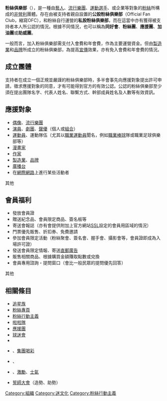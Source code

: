 {{Otheruses|subject=一般泛指的|同好會 (專輯)|other=[[ASIAN_KUNG-FU_GENERATION|ASIAN KUNG-FU GENERATION]]的專輯}}
'''粉絲俱樂部'''（{{lang-en|Fan Club}}），是一種由[[藝人|藝人]]、[[流行樂團|流行樂團]]、[[運動員|運動選手]]、{{tsl|en|Sports team|運動隊伍|隊伍}}或企業等對象的[[愛好者|粉絲]]所構成的[[非營利|非營利]]團體。存在由被支持者親自設置的'''公設粉絲俱樂部'''（Official Fan Club，縮寫OFC），和粉絲自行運營的'''私設粉絲俱樂部'''，而在這當中亦有獲得被支持者本人所公認的情況。根據不同情況，也可以稱為'''同好會'''、'''粉絲團'''、'''應援團'''、'''加油團'''或'''助威團'''。

一般而言，加入粉絲俱樂部需支付入會費和年會費，作為主要運營資金。但由[[製造業|製造業]]和[[品牌|品牌]]所成立的粉絲俱樂部，為提高[[宣傳|宣傳]]效果，亦有免入會費和年會費的情況。

== 成立團體 ==
支持者在成立一個正規並嚴謹的粉絲俱樂部時，多半會事先向應援對象提出許可申請，徵求應援對象的同意，才有可能得到官方的有效公認。公認的粉絲俱樂部至少須在提出團隊名字、代表人姓名、聯繫方式、幹部成員姓名及人數等有效資訊。

== 應援對象 ==
* [[偶像|偶像]]、[[流行樂團|流行樂團]]
* [[演員|演員]]、[[劇團|劇團]]、[[聲優|聲優]]（個人或[[聲優組合|組合]]）
* [[運動員|運動員]]、運動隊伍（尤其以[[職業運動員|職業運動員]]聞名，例如[[職業棒球|職業棒球]]隊或職業足球俱樂部等）
* [[漫畫家|漫畫家]]
* [[作家|作家]]
* [[製造業|製造業]]、[[品牌|品牌]]
* [[廣播台|廣播台]]
* 在[[網際網路|網際網路]]上進行某些活動者
其他

== 會員福利 ==
* 發放會員證
* 贈送紀念品、會員限定商品、簽名板等
* 寄送會報誌（亦有會提供附加上官方網站[[傳輸層安全性協定|SSL]]設定的會員用區域的情況）
* 門票優先販售、折扣券、免費邀請
* 參加會員限定活動（粉絲聚會、簽名會、握手會、攝影會等，會員證即成為入場許可證）
* 發送會員限定情報、寄送[[直郵廣告|直郵廣告]]
* 販售相關商品、根據購買金額賺取點數或兌換
* 會員專用諮詢・提問窗口（會比一般民眾的提問優先回答）
其他

== 相關條目 ==
* [[追星族|追星族]]
* [[粉絲專頁|粉絲專頁]]
* [[粉絲行動主義|粉絲行動主義]]
* [[啦啦隊|啦啦隊]]
* [[應援團|應援團]]
* [[球迷會|球迷會]]
* {{tsl|en|Groupie|骨肉皮}}
* {{tsl|ja|集団行動|集團行動}}、[[集團喝彩|集團喝彩]]
* {{tsl|en|Cheering|喝彩}}、{{tsl|en|Booing|喝倒彩}}
* {{tsl|en|Cheering|加油}}、[[激勵|激勵]]、[[士氣|士氣]]
* [[誓師大會|誓師大會]]（造勢、助勢）

{{粉絲文化}}
{{DEFAULTSORT:Fan Club}}
[[Category:組織|Category:組織]]
[[Category:迷文化|Category:迷文化]]
[[Category:粉絲行動主義|Category:粉絲行動主義]]